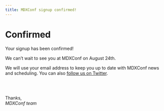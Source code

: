 ```yaml
---
title: MDXConf signup confirmed!
---
```




# Confirmed

Your signup has been confirmed!

We can’t wait to see you at MDXConf on August 24th.

We will use your email address to keep you up to date with
MDXConf news and scheduling.
You can also [follow us on Twitter](https://twitter.com/mdx_js).

<br />
<br />

Thanks, <br />
_MDXConf team_
